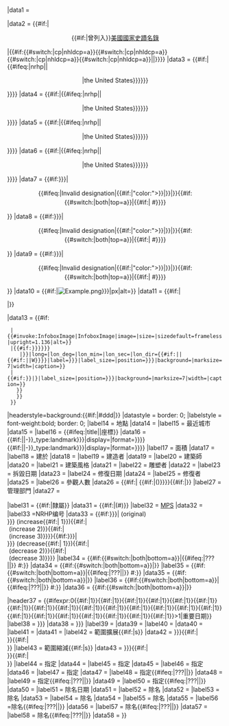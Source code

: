 <noinclude>{{pp-template|small=yes}}</noinclude>{{Infobox
|child={{#ifeq:{{{embed|}}}|yes|yes}}
|data1    = <div style="width:100%; text-align:center; font-size:105%; font-weight:bold; background:{{Designation/color|NRHP}}; line-height:1.5">{{{name<includeonly>|{{PAGENAME}}</includeonly>}}}</div>
|data2    = {{#if:{{{refnum<includeonly>|</includeonly>}}}|<div style="width:100%; text-align:center; line-height:1.5; background:{{#if:{{{delisted|}}}|&#35;ddd|{{Designation/color|NRHP}}}};">{{#if:{{{delisted|}}}|曾列入}}[[美國]][[國家史蹟名錄]]</div>|{{#if:{{#switch:{{{nrhp_type|}}}|cp|nhldcp=a}}{{#switch:{{{nrhp_type2|}}}|cp|nhldcp=a}}{{#switch:{{{nrhp_type3|}}}|cp|nhldcp=a}}{{#switch:{{{nrhp_type4|}}}|cp|nhldcp=a}}||{{category handler|main=[[Category:需要清理的美國國家歷史名勝模版]]}}}}}}
|data3    = {{#if:{{lc:{{{nrhp_type<includeonly>|</includeonly>}}}}}|{{#ifeq:{{lc:{{{nrhp_type}}}}}|nrhp||<div style="width:100%; text-align:center; line-height:1.4; background:{{Infobox NRHP/conv|color|{{lc:{{{nrhp_type}}}}}}}">{{Infobox NRHP/conv|text|{{lc:{{{nrhp_type}}}}}|{{#if:{{{nocat|}}}|nocat|{{#if:{{{locmapin|}}}|{{#switch:{{{locmapin}}}|USA Georgia=Georgia (U.S. state)|USA Washington|Washington=Washington (state)|District of Columbia|USA District of Columbia=Washington, D.C.|US Virgin Islands=the United States Virgin Islands|USA=the United States|{{{locmapin}}}}}|the United States}}}}}}</div>}}}}
|data4    = {{#if:{{lc:{{{nrhp_type2<includeonly>|</includeonly>}}}}}|{{#ifeq:{{lc:{{{nrhp_type2}}}}}|nrhp||<div style="width:100%; text-align:center; line-height:1.5; background:{{Infobox NRHP/conv|color|{{lc:{{{nrhp_type2}}}}}}}">{{Infobox NRHP/conv|text|{{lc:{{{nrhp_type2}}}}}|{{#if:{{{nocat|}}}|nocat|{{#if:{{{locmapin|}}}|{{#switch:{{{locmapin}}}|USA Georgia=Georgia (U.S. state)|USA Washington|Washington=Washington (state)|District of Columbia|USA District of Columbia=Washington, D.C.|US Virgin Islands=the United States Virgin Islands|USA=the United States|{{{locmapin}}}}}|the United States}}}}}}</div>}}}}
|data5    = {{#if:{{lc:{{{nrhp_type3<includeonly>|</includeonly>}}}}}|{{#ifeq:{{lc:{{{nrhp_type3}}}}}|nrhp||<div style="width:100%; text-align:center; line-height:1.5; background:{{Infobox NRHP/conv|color|{{lc:{{{nrhp_type3}}}}}}}">{{Infobox NRHP/conv|text|{{lc:{{{nrhp_type3}}}}}|{{#if:{{{nocat|}}}|nocat|{{#if:{{{locmapin|}}}|{{#switch:{{{locmapin}}}|USA Georgia=Georgia (U.S. state)|USA Washington|Washington=Washington (state)|District of Columbia|USA District of Columbia=Washington, D.C.|US Virgin Islands=the United States Virgin Islands|USA=the United States|{{{locmapin}}}}}|the United States}}}}}}</div>}}}}
|data6    = {{#if:{{lc:{{{nrhp_type4<includeonly>|</includeonly>}}}}}|{{#ifeq:{{lc:{{{nrhp_type4}}}}}|nrhp||<div style="width:100%; text-align:center; line-height:1.5; background:{{Infobox NRHP/conv|color|{{lc:{{{nrhp_type4}}}}}}}">{{Infobox NRHP/conv|text|{{lc:{{{nrhp_type4}}}}}|{{#if:{{{nocat|}}}|nocat|{{#if:{{{locmapin|}}}|{{#switch:{{{locmapin}}}|USA Georgia=Georgia (U.S. state)|USA Washington|Washington=Washington (state)|District of Columbia|USA District of Columbia=Washington, D.C.|US Virgin Islands=the United States Virgin Islands|USA=the United States|{{{locmapin}}}}}|the United States}}}}}}</div>}}}}
|data7    = {{#if:{{{designated_other1_name<includeonly>|{{{designated_other1|}}}</includeonly>}}}|<div style="width:100%; text-align:center; line-height:1.5; background:{{#ifeq:{{Designation/text|{{{designated_other1|}}}}}|Invalid designation|{{{designated_other1_color|#FFF}}}|{{Designation/color|{{{designated_other1|}}}}}}}">{{#ifeq:{{Designation/text|{{{designated_other1|}}}}}|Invalid designation|{{#if:{{{designated_other1_textcolor|}}}|{{auto link|{{{designated_other1_link}}}|<span style{{=}}"color:{{{designated_other1_textcolor}}}">{{{designated_other1_name}}}</span>}}|{{auto link|{{{designated_other1_link}}}|{{{designated_other1_name}}}}}}}|{{Designation/text|{{{designated_other1|}}}}}}}{{#if:{{#switch:{{{designated_other1_num_position|both}}}|both|top=a}}|{{#if:{{{designated_other1_number<includeonly>|</includeonly>}}}|&nbsp;<nowiki>#</nowiki>{{{designated_other1_number}}}}}}}</div>}}
|data8    = {{#if:{{{designated_other2_name<includeonly>|{{{designated_other2|}}}</includeonly>}}}|<div style="width:100%; text-align:center; line-height:1.5; background:{{#ifeq:{{Designation/text|{{{designated_other2|}}}}}|Invalid designation|{{{designated_other2_color|#FFF}}}|{{Designation/color|{{{designated_other2|}}}}}}}">{{#ifeq:{{Designation/text|{{{designated_other2|}}}}}|Invalid designation|{{#if:{{{designated_other2_textcolor|}}}|{{auto link|{{{designated_other2_link}}}|<span style{{=}}"color:{{{designated_other2_textcolor}}}">{{{designated_other2_name}}}</span>}}|{{auto link|{{{designated_other2_link}}}|{{{designated_other2_name}}}}}}}|{{Designation/text|{{{designated_other2|}}}}}}}{{#if:{{#switch:{{{designated_other2_num_position|both}}}|both|top=a}}|{{#if:{{{designated_other2_number<includeonly>|</includeonly>}}}|&nbsp;<nowiki>#</nowiki>{{{designated_other2_number}}}}}}}</div>}}
|data9    = {{#if:{{{designated_other3_name<includeonly>|{{{designated_other3|}}}</includeonly>}}}|<div style="width:100%; text-align:center; line-height:1.5; background:{{#ifeq:{{Designation/text|{{{designated_other2|}}}}}|Invalid designation|{{{designated_other3_color|#FFF}}}|{{Designation/color|{{{designated_other3|}}}}}}}">{{#ifeq:{{Designation/text|{{{designated_other3|}}}}}|Invalid designation|{{#if:{{{designated_other3_textcolor|}}}|{{auto link|{{{designated_other3_link}}}|<span style{{=}}"color:{{{designated_other3_textcolor}}}">{{{designated_other3_name}}}</span>}}|{{auto link|{{{designated_other3_link}}}|{{{designated_other3_name}}}}}}}|{{Designation/text|{{{designated_other3|}}}}}}}{{#if:{{#switch:{{{designated_other3_num_position|both}}}|both|top=a}}|{{#if:{{{designated_other3_number<includeonly>|</includeonly>}}}|&nbsp;<nowiki>#</nowiki>{{{designated_other3_number}}}}}}}</div>}}
|data10   = {{#if:{{{image<includeonly>|</includeonly>}}}|[[File:{{{image|Example.png}}}|{{{image_size|250}}}px|alt={{{alt|}}}]]}}
|data11   = {{#if:{{{caption<includeonly>|</includeonly>}}}|<div style="font-size:90%;">{{{caption}}}</div>|}}

|data13   = {{#if:{{{district_map|}}}
  |{{#invoke:InfoboxImage|InfoboxImage|image={{{district_map|}}}|size={{{map_width|}}}|sizedefault=frameless|upright=1.136|alt={{{map_alt|}}}}}
  |{{#if:{{both|{{{locmapin|}}}|{{{lat_degrees|{{{latitude|}}}}}}{{{long_degrees|{{{longitude|}}}}}}}}
     |{{Location map|{{{locmapin|USA}}}|float=center|alt={{{map_alt|}}}|relief={{{locmap_relief|}}}|lat={{{latitude|}}}|lat_deg={{{lat_degrees|}}}|lat_min={{{lat_minutes|}}}|lat_sec={{{lat_seconds|}}}|lat_dir={{#if:{{{lat_direction|}}}|{{{lat_direction}}}|{{#if:{{{latitude|}}}||N}}}}|long={{{longitude|}}}|lon_deg={{{long_degrees|}}}|lon_min={{{long_minutes|}}}|lon_sec={{{long_seconds|}}}|lon_dir={{#if:{{{long_direction|}}}|{{{long_direction}}}|{{#if:{{{longitude|}}}||W}}}}|label={{{map_label|{{{locmap_label|}}}}}}|label_size={{{label_size|}}}|position={{{label_position|{{{locmap_label_position|}}}}}}|background={{{label_background|}}}|marksize=7|width={{{map_width|240}}}|caption=}}
  |{{#if:{{both|{{{locmapin|}}}|{{{coordinates|}}}{{#property:P625}}}}|{{Location map|{{{locmapin|USA}}}|float=center|alt={{{map_alt|}}}|relief={{{locmap_relief|}}}|coordinates={{{coordinates|}}}|label={{{map_label|{{{locmap_label|}}}}}}|label_size={{{label_size|}}}|position={{{label_position|{{{locmap_label_position|}}}}}}|background={{{label_background|}}}|marksize=7|width={{{map_width|250}}}|caption=}}
    }}
    }}
  }}<div class="center">{{{map_caption|}}}</div>

|headerstyle=background:{{#if:{{{delisted|}}}|&#35;ddd|{{Designation/color|NRHP}}}}
|datastyle = border: 0;<!---Style fix for when embedding in bordered infoboxes--->
|labelstyle = font-weight:bold; border: 0;
|label14  = 地點
|data14   = {{{location<includeonly>|</includeonly>}}}
|label15  = 最近城市
|data15   = {{{nearest_city<includeonly>|</includeonly>}}}
|label16  = {{#ifeq:{{{coord_display}}}|title||座標}}
|data16   = {{#if:{{{lat_degrees<includeonly>|</includeonly>}}}{{{long_degrees|}}}|{{Coord|{{{lat_degrees<noinclude>|25</noinclude>}}}|{{{lat_minutes|<noinclude>0</noinclude>}}}|{{{lat_seconds|<noinclude>0</noinclude>}}}|{{{lat_direction|N}}}|{{{long_degrees<noinclude>|67</noinclude>}}}|{{{long_minutes|<noinclude>0</noinclude>}}}|{{{long_seconds|<noinclude>0</noinclude>}}}|{{{long_direction|W}}}|{{{coord_parameters|region:US{{#if: {{ConvertAbbrev|US|{{{locmapin|}}}}}|-{{ConvertAbbrev|US|{{{locmapin|}}}}}}}_type:landmark}}}|display={{{coord_display|inline,title}}}|format={{{coord_format|dms}}}}}}}{{#if:{{{latitude|}}}{{{longitude|}}}|{{Coord|{{{latitude<noinclude>|25</noinclude>}}}|{{{longitude<noinclude>|-67</noinclude>}}}|{{{coord_parameters|region:US{{#if: {{ConvertAbbrev|US|{{{locmapin|}}}}}|-{{ConvertAbbrev|US|{{{locmapin|}}}}}}}_type:landmark}}}|display={{{coord_display|inline,title}}}|format={{{coord_format|dec}}}}}}}{{{coordinates|}}}
|label17  = 面積
|data17   = {{{area<includeonly>|</includeonly>}}}
|label18  = 建於
|data18   = {{{built<includeonly>|</includeonly>}}}
|label19  = 建造者
|data19   = {{{builder<includeonly>|</includeonly>}}}
|label20  = 建築師
|data20   = {{{architect<includeonly>|</includeonly>}}}
|label21  = 建築風格
|data21   = {{{architecture<includeonly>|</includeonly>}}}
|label22  = 雕塑者
|data22   = {{{sculptor<includeonly>|</includeonly>}}}
|label23  = 拆毀日期
|data23   = {{{demolished<includeonly>|</includeonly>}}}
|label24  = 修復日期
|data24   = {{{restored<includeonly>|</includeonly>}}}
|label25  = 修復者
|data25   = {{{restored_by<includeonly>|</includeonly>}}}
|label26  = 參觀人數
|data26   = {{#if:{{{visitation_num<includeonly>|</includeonly>}}}|{{{visitation_num}}} {{#if:{{{visitation_year<includeonly>|</includeonly>}}}|({{{visitation_year}}})}}}}{{#if:{{{visitation_ref<includeonly>|</includeonly>}}}|{{{visitation_ref}}}}}
|label27  = 管理部門
|data27   = {{{governing_body<includeonly>|</includeonly>}}}

<!--- Leave space for possible expansion of basic information parameters --->

|label31  = {{#if:{{{partof<includeonly>|</includeonly>}}}|隸屬}}
|data31   = {{auto link|{{{partof<includeonly>|</includeonly>}}}}} {{#if:{{{partof_refnum<includeonly>|</includeonly>}}}|(#{{{partof_refnum}}})}}
|label32  = [[國家史蹟名錄#多重物件遞交|MPS]]
|data32   = {{{mpsub<includeonly>|</includeonly>}}}
|label33  =NRHP编号
|data33   = {{{refnum<includeonly>|</includeonly>}}}{{#if:{{{increase_refnum<includeonly>|{{{increase1_refnum|}}}</includeonly>}}}|&nbsp;(original)<br />{{{increase_refnum<includeonly>|{{{increase1_refnum}}}</includeonly>}}}&nbsp;(increase{{#if:{{{increase2_refnum<includeonly>|</includeonly>}}}|&nbsp;1}}){{#if:{{{increase2_refnum<includeonly>|</includeonly>}}}|<br />{{{increase2_refnum}}}&nbsp;(increase&nbsp;2)}}{{#if:{{{increase3_refnum<includeonly>|</includeonly>}}}|<br />{{{increase3_refnum}}}&nbsp;(increase&nbsp;3)}}}}{{#if:{{{decrease_refnum<includeonly>|{{{decrease1_refnum|}}}</includeonly>}}}|<br />{{{decrease_refnum<includeonly>|{{{decrease1_refnum}}}</includeonly>}}}&nbsp;(decrease{{#if:{{{decrease2_refnum<includeonly>|</includeonly>}}}|&nbsp;1}}){{#if:{{{decrease2_refnum<includeonly>|</includeonly>}}}|<br />{{{decrease2_refnum}}}&nbsp;(decrease&nbsp;2)}}{{#if:{{{decrease3_refnum<includeonly>|</includeonly>}}}|<br />{{{decrease3_refnum}}}&nbsp;(decrease&nbsp;3)}}}}
|label34  = {{#if:{{#switch:{{{designated_other1_num_position|both}}}|both|bottom=a}}|{{#ifeq:{{Designation/abbreviation|{{{designated_other1|}}}}}|???|{{uc:{{{designated_other1_abbr}}}}}|{{Designation/abbreviation|{{{designated_other1|}}}}}}}&nbsp;#:}}
|data34   = {{#if:{{#switch:{{{designated_other1_num_position|both}}}|both|bottom=a}}|{{{designated_other1_number<includeonly>|</includeonly>}}}}}
|label35  = {{#if:{{#switch:{{{designated_other2_num_position|both}}}|both|bottom=a}}|{{#ifeq:{{Designation/abbreviation|{{{designated_other2|}}}}}|???|{{uc:{{{designated_other2_abbr}}}}}|{{Designation/abbreviation|{{{designated_other2|}}}}}}}&nbsp;#:}}
|data35   = {{#if:{{#switch:{{{designated_other2_num_position|both}}}|both|bottom=a}}|{{{designated_other2_number<includeonly>|</includeonly>}}}}}
|label36  = {{#if:{{#switch:{{{designated_other3_num_position|both}}}|both|bottom=a}}|{{#ifeq:{{Designation/abbreviation|{{{designated_other3|}}}}}|???|{{uc:{{{designated_other3_abbr}}}}}|{{Designation/abbreviation|{{{designated_other3|}}}}}}}&nbsp;#:}}
|data36   = {{#if:{{#switch:{{{designated_other3_num_position|both}}}|both|bottom=a}}|{{{designated_other3_number<includeonly>|</includeonly>}}}}}

<!--- Begin significant dates --->

|header37 = {{#ifexpr:0{{#if:{{{designated_other1_date<includeonly>|</includeonly>}}}|1}}{{#if:{{{designated_other2_date<includeonly>|</includeonly>}}}|1}}{{#if:{{{designated_other3_date|}}}|1}}{{#if:{{{added|}}}|1}}{{#if:{{{increase|}}}|1}}{{#if:{{{increase2|}}}|1}}{{#if:{{{increase3|}}}|1}}{{#if:{{{decrease|}}}|1}}{{#if:{{{decrease2|}}}|1}}{{#if:{{{decrease3|}}}|1}}{{#if:{{{designated_nrhp_type|}}}|1}}{{#if:{{{designated_nrhp_type2|}}}|1}}{{#if:{{{designated_nrhp_type3|}}}|1}}{{#if:{{{designated_nrhp_type4|}}}|1}}{{#if:{{{delisted|}}}|1}}{{#if:{{{delisted_nrhp_type|}}}|1}}{{#if:{{{delisted_nrhp_type2|}}}|1}}{{#if:{{{delisted_nrhp_type3|}}}|1}}{{#if:{{{delisted_nrhp_type4|}}}|1}}{{#if:{{{delisted_other1_date|}}}|1}}{{#if:{{{delisted_other2_date|}}}|1}}{{#if:{{{delisted_other3_date|}}}|1}}>1|重要日期}}
|label38  = {{{sigdate1_label<includeonly>|{{{sigdate_label|}}}</includeonly>}}}
|data38   = {{{sigdate1<includeonly>|{{{sigdate|}}}</includeonly>}}}
|label39  = {{{sigdate2_label<includeonly>|</includeonly>}}}
|data39   = {{{sigdate2<includeonly>|</includeonly>}}}
|label40  = {{{sigdate3_label<includeonly>|</includeonly>}}}
|data40   = {{{sigdate3<includeonly>|</includeonly>}}}
|label41  = {{nowrap|收錄日期}}
|data41   = {{{added<includeonly>|</includeonly>}}}
|label42  = 範圍擴展{{#if:{{{increase2<includeonly>|</includeonly>}}}|s}}
|data42   = {{{increase<includeonly>|{{{increase1|}}}</includeonly>}}}{{#if:{{{increase2<includeonly>|</includeonly>}}}|<br />{{{increase2}}}}}{{#if:{{{increase3<includeonly>|</includeonly>}}}|<br />{{{increase3}}}}}
|label43  = 範圍縮減{{#if:{{{decrease2<includeonly>|</includeonly>}}}|s}}
|data43   = {{{decrease<includeonly>|{{{decrease1|}}}</includeonly>}}}{{#if:{{{decrease2<includeonly>|</includeonly>}}}|<br />{{{decrease2}}}}}{{#if:{{{decrease3<includeonly>|</includeonly>}}}|<br />{{{decrease3}}}}}
|label44  = 指定{{Infobox NRHP/conv|abbr|{{lc:{{{nrhp_type}}}}}}}
|data44   = {{{designated_nrhp_type<includeonly>|</includeonly>}}}
|label45  = 指定{{Infobox NRHP/conv|abbr|{{lc:{{{nrhp_type2}}}}}}}
|data45   = {{{designated_nrhp_type2<includeonly>|</includeonly>}}}
|label46  = 指定{{Infobox NRHP/conv|abbr|{{lc:{{{nrhp_type3}}}}}}}
|data46   = {{{designated_nrhp_type3<includeonly>|</includeonly>}}}
|label47  = 指定{{Infobox NRHP/conv|abbr|{{lc:{{{nrhp_type4}}}}}}}
|data47   = {{{designated_nrhp_type4<includeonly>|</includeonly>}}}
|label48  = 指定{{#ifeq:{{Designation/abbreviation|{{{designated_other1|}}}}}|???|{{uc:{{{designated_other1_abbr}}}}}|{{Designation/abbreviation|{{{designated_other1|}}}}}}}
|data48   = {{{designated_other1_date<includeonly>|</includeonly>}}}
|label49  = 指定{{#ifeq:{{Designation/abbreviation|{{{designated_other2|}}}}}|???|{{uc:{{{designated_other2_abbr}}}}}|{{Designation/abbreviation|{{{designated_other2|}}}}}}}
|data49   = {{{designated_other2_date<includeonly>|</includeonly>}}}
|label50  = 指定{{#ifeq:{{Designation/abbreviation|{{{designated_other3|}}}}}|???|{{uc:{{{designated_other3_abbr}}}}}|{{Designation/abbreviation|{{{designated_other3|}}}}}}}
|data50   = {{{designated_other3_date<includeonly>|</includeonly>}}}
|label51  = 除名日期
|data51   = {{{delisted<includeonly>|</includeonly>}}}
|label52  = 除名{{Infobox NRHP/conv|abbr|{{lc:{{{nrhp_type}}}}}}}
|data52   = {{{delisted_nrhp_type<includeonly>|</includeonly>}}}
|label53  = 除名{{Infobox NRHP/conv|abbr|{{lc:{{{nrhp_type2}}}}}}}
|data53   = {{{delisted_nrhp_type2<includeonly>|</includeonly>}}}
|label54  = 除名{{Infobox NRHP/conv|abbr|{{lc:{{{nrhp_type3}}}}}}}
|data54   = {{{delisted_nrhp_type3<includeonly>|</includeonly>}}}
|label55  = 除名{{Infobox NRHP/conv|abbr|{{lc:{{{nrhp_type4}}}}}}}
|data55   = {{{delisted_nrhp_type4<includeonly>|</includeonly>}}}
|label56  =除名{{#ifeq:{{Designation/abbreviation|{{{designated_other1|}}}}}|???|{{uc:{{{designated_other1_abbr}}}}}|{{Designation/abbreviation|{{{designated_other1|}}}}}}}
|data56   = {{{delisted_other1_date<includeonly>|</includeonly>}}}
|label57  = 除名{{#ifeq:{{Designation/abbreviation|{{{designated_other2|}}}}}|???|{{uc:{{{designated_other2_abbr}}}}}|{{Designation/abbreviation|{{{designated_other2|}}}}}}}
|data57   = {{{delisted_other2_date<includeonly>|</includeonly>}}}
|label58  = 除名{{#ifeq:{{Designation/abbreviation|{{{designated_other3|}}}}}|???|{{uc:{{{designated_other3_abbr}}}}}|{{Designation/abbreviation|{{{designated_other3|}}}}}}}
|data58   = {{{delisted_other3_date<includeonly>|</includeonly>}}}
}}<!--End of infobox--><noinclude>
{{documentation}}
<!-- Please add categories and interwikis to the /doc subpage, not here. -->
</noinclude>